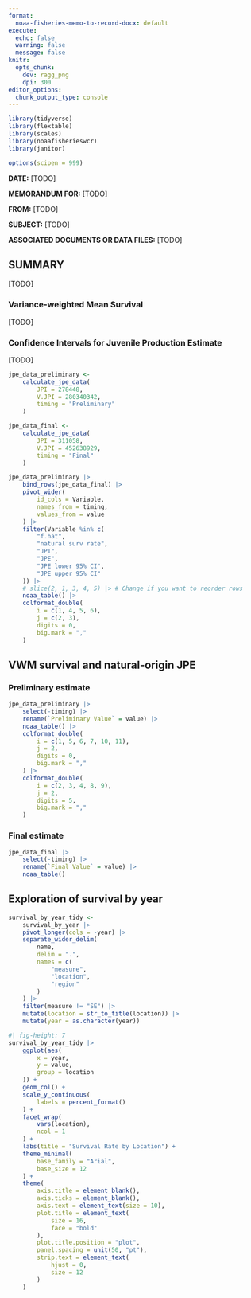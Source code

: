 ```yaml
---
format:
  noaa-fisheries-memo-to-record-docx: default
execute: 
  echo: false
  warning: false
  message: false
knitr:
  opts_chunk: 
    dev: ragg_png
    dpi: 300
editor_options: 
  chunk_output_type: console
---
```


```r
library(tidyverse)
library(flextable)
library(scales)
library(noaafisherieswcr)
library(janitor)
```

```r
options(scipen = 999)
```


**DATE:** [TODO]

**MEMORANDUM FOR:** [TODO]

**FROM:** [TODO]

**SUBJECT:** [TODO]

**ASSOCIATED DOCUMENTS OR DATA FILES:** [TODO]

## SUMMARY

[TODO]

### Variance-weighted Mean Survival

[TODO]

### Confidence Intervals for Juvenile Production Estimate

[TODO]

```r
jpe_data_preliminary <-
    calculate_jpe_data(
        JPI = 278448,
        V.JPI = 280340342,
        timing = "Preliminary"
    )

jpe_data_final <-
    calculate_jpe_data(
        JPI = 311058,
        V.JPI = 452638929,
        timing = "Final"
    )

jpe_data_preliminary |>
    bind_rows(jpe_data_final) |>
    pivot_wider(
        id_cols = Variable,
        names_from = timing,
        values_from = value
    ) |>
    filter(Variable %in% c(
        "f.hat",
        "natural surv rate",
        "JPI",
        "JPE",
        "JPE lower 95% CI",
        "JPE upper 95% CI"
    )) |>
    # slice(2, 1, 3, 4, 5) |> # Change if you want to reorder rows
    noaa_table() |>
    colformat_double(
        i = c(1, 4, 5, 6),
        j = c(2, 3),
        digits = 0,
        big.mark = ","
    )
```


## VWM survival and natural-origin JPE

### Preliminary estimate

```r
jpe_data_preliminary |>
    select(-timing) |>
    rename(`Preliminary Value` = value) |>
    noaa_table() |>
    colformat_double(
        i = c(1, 5, 6, 7, 10, 11),
        j = 2,
        digits = 0,
        big.mark = ","
    ) |>
    colformat_double(
        i = c(2, 3, 4, 8, 9),
        j = 2,
        digits = 5,
        big.mark = ","
    )
```


### Final estimate

```r
jpe_data_final |>
    select(-timing) |>
    rename(`Final Value` = value) |>
    noaa_table()
```


## Exploration of survival by year

```r
survival_by_year_tidy <-
    survival_by_year |>
    pivot_longer(cols = -year) |>
    separate_wider_delim(
        name,
        delim = ".",
        names = c(
            "measure",
            "location",
            "region"
        )
    ) |>
    filter(measure != "SE") |>
    mutate(location = str_to_title(location)) |>
    mutate(year = as.character(year))
```


```r
#| fig-height: 7
survival_by_year_tidy |>
    ggplot(aes(
        x = year,
        y = value,
        group = location
    )) +
    geom_col() +
    scale_y_continuous(
        labels = percent_format()
    ) +
    facet_wrap(
        vars(location),
        ncol = 1
    ) +
    labs(title = "Survival Rate by Location") +
    theme_minimal(
        base_family = "Arial",
        base_size = 12
    ) +
    theme(
        axis.title = element_blank(),
        axis.ticks = element_blank(),
        axis.text = element_text(size = 10),
        plot.title = element_text(
            size = 16,
            face = "bold"
        ),
        plot.title.position = "plot",
        panel.spacing = unit(50, "pt"),
        strip.text = element_text(
            hjust = 0,
            size = 12
        )
    )
```
